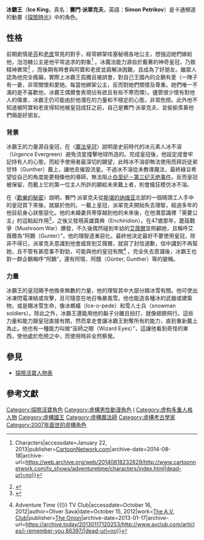{{noteTA
|G1=Adventure  Time 
|1=zh-tw:探險活寶;zh-hk:探險時光;zh-cn:探险时光
|3=zh-tw:阿寶;zh-hk:芬·莫頓
|4=zh-tw:阿寶;zh-hk:芬
|5=zh-tw:老皮;zh-hk:傑克
}}
{{Infobox character
| image            =
| name             = 冰霸王
| series           = 《[[探險活寶|探險活寶]]》
| first            = 〈[[探險活寶_(試播集)|探險活寶]]〉
| last             = 
| creator          = [[潘得頓·沃德|潘得頓·沃德]]
| portrayer        = 
| voice            = {{link-en|汤姆·肯尼|Tom Kenny}}<br>{{link-en|约翰·卡西尔|John Kassir}}<small>（試播集）</small><br>[[夏治世|夏治世]]<small>（台）</small>
| fullname         = 賽門·派翠克夫<br >（{{lang|en|Simon Petrikov}}）
| nickname         =
| species          = 人類
| gender           = 男
| occupation       = 寒冰王國君主兼巫師
| title            = 國王
| family           = 贝蒂·格罗夫<small>（未婚妻）</small><br>砸不停<small>（養子）</small>
| children         = 
| religion         = 
| nationality      = 寒冰王國<small>（目前）</small>
| lbl21            = 來自
| data21           = 蘑菇戰爭前的地球
| lbl22            = 年齡
| data22           = 1046歲（至第十季）
}}
'''冰霸王'''（'''Ice King'''，真名：'''賽門·派翠克夫'''，英語：'''Simon Petrikov'''）是卡通頻道的動畫《[[探險時光|探險時光]]》中的角色。

== 性格 ==
前期劇情是[[芬·莫頓|芬]]和[[酷狗老皮|老皮]]常見的對手，經常綁架哇塞秘境各地公主，想強迫她們嫁給他，泡泡糖公主是他平常追求的對象<ref>{{Cite web|url=http://www.cartoonnetwork.com/tv_shows/adventuretime/characters/index.html|title=Adventure Time {{!}} Characters|accessdate=January 22, 2013|publisher=[[Cartoon_Network|CartoonNetwork.com]]|archive-date=2014-08-18|archive-url=https://web.archive.org/web/20140818232829/http://www.cartoonnetwork.com/tv_shows/adventuretime/characters/index.html|dead-url=no}}</ref> 。冰魔法能力源自於戴著的神奇皇冠，乃致精神異常<ref>{{Cite web|url=http://www.cartoonnetwork.co.uk/blogs/character-facts-of-the-week-ice-king-from-adventure-time|title=Character Facts of the Week: Ice King from Adventure Time|accessdate=October 26, 2012|date=March 16, 2012|publisher=[[Cartoon_Network|CartoonNetwork.co.uk]]|archive-date=2014-08-02|archive-url=https://archive.today/20140802104719/http://www.cartoonnetwork.co.uk/blogs/character-facts-of-the-week-ice-king-from-adventure-time|dead-url=no}}</ref> ，而後期有時會與阿寶和老皮並肩解決困難，且成為了好朋友。雖眾人認為他完全瘋癲，實際上冰霸王孤獨且被誤會，對自己王國內的企鵝有愛（一陣子有一妻，非常關懷和愛她。每當他綁架公主，反而對她們關懷及尊重。她們唯一不滿的是不喜歡他，冰霸王偶爾會表現佔有欲且有些不寒而慄）。儘管很少懷有對他人的傷害，冰霸王仍可能由於他潛在的力量和不穩定的心態，非常危險。此外他不知道被阿寶和老皮得知他被皇冠成狂之前，自己是賽門·派翠克夫，並偷偷羨慕他們倆是好朋友。

=== 背景 ===
冰霸王的力量源自皇冠，在〈[[魔法皇冠|魔法皇冠]]〉說明是史前時代的冰元素人冰不溶（Urgence Evergreen）避免流星撞擊地球所造的。完成皇冠後，他設定成會牢記持有人的心態，而給予使用者最深切的願望，此時冰不溶卻無法使用而拜託徒弟甘特（Gunther）戴上，讓他去催毀流星。不過冰不溶從未教導魔法，最終綠豆希望從自己的角度能更相像他的導師，無法阻止[[白垩纪－第三纪灭绝事件|白垩纪－第三纪灭绝事件]]。反而皇冠被保留，而戴上它的第一位主人所許的願給未來戴上者，則會瘋狂模仿冰不溶。

在〈[[歡樂的秘密|歡樂的秘密]]〉說明，賽門·派翠克夫從[[斯堪的纳维亚|斯堪的纳维亚]]北部的一個碼頭工人手中的皇冠買下來後，就屬於他的。一戴上皇冠，派翠克夫開始失去理智，經過多年的他目前身心狀態惡化。他的未婚妻貝蒂穿越到他的未來後，在他潛意識裡「需要公主」的這點起作用<ref>{{Cite episode|title=Holly Jolly Secrets|series=Adventure Time|serieslink=|credits=Larry Leichliter (director); Kent Osborne & Somvilay Xayaphone (writers)|network=[[Cartoon_Network|Cartoon Network]]|airdate=December 5, 2011|season=3|number=19 & 20}}</ref>，之後又發現英雄寶典（Enchiridion）。在47歲那年，蘑菇戰爭（Mushroom War）爆發，不久後偶然碰到年幼的[[瑪瑟琳·阿巴迪爾|艾薇爾]]並照顧她，且稱呼艾薇爾為“阿鵝（Gunter）”，他的理智逐漸惡化。最終他決定最好不要使用皇冠，除非不得已，派翠克夫意識到他會威脅到艾薇爾，就寫了封信道歉，信中講到不再幫她，且不管有甚麼事不對勁，可能與他的皇冠有關<ref>{{Cite web|url=http://www.avclub.com/articles/i-remember-you,86397/|title='I Remember You' {{!}} Adventure Time {{!}} TV Club|accessdate=October 16, 2012|author=Oliver Sava|date=October 15, 2012|work=[[The_A.V._Club|The A.V. Club]]|publisher=[[The_Onion|The Onion]]|archive-date=2013-01-17|archive-url=https://archive.today/20130117120253/http://www.avclub.com/articles/i-remember-you,86397/|dead-url=no}}</ref> 。完全失去意識後，冰霸王也對一群企鵝稱呼“阿鵝”，還有阿噁、阿餓（Günter, Gunther）等的變稱。

=== 力量 ===
冰霸王的皇冠賜予他換來無數的力量，他的理智其中大部分跟冰雪有關。他可使出冰凍閃電凍結或攻擊，且可隨意在地召喚暴風雪。他也能造各種冰的武器或建築物，或是賜冰雪生命，像冰螞蟻（Ice-o-pede）和雪人士兵（snowman soldiers）。除此之外，冰霸王還能用他的鬍子分離且拍打，就像翅膀飛行。這些力量和能力跟皇冠直接有關，然而拿走會讓冰霸王剝奪所有的能力，直到重新戴上為止。他也有一種能力叫做“巫師之眼（Wizard Eyes）”，這讓他看到奇怪的東西，使他處於危險之中，而使用時非全然察覺。

== 參見 ==
* [[探險活寶人物表|探險活寶人物表]]

== 參考文獻 ==
{{Reflist|2}}
{{探險活寶}}

{{DEFAULTSORT:Ice King}}
[[Category:探險活寶角色|Category:探險活寶角色]]
[[Category:虛構男性動漫角色|Category:虛構男性動漫角色]]
[[Category:虛構冰能力者|I]]
[[Category:虚构多重人格人物|Category:虚构多重人格人物]]
[[Category:虛構國王|Category:虛構國王]]
[[Category:虛構魔法師|Category:虛構魔法師]]
[[Category:虛構考古學家|Category:虛構考古學家]]
[[Category:2007年面世的虛構角色|Category:2007年面世的虛構角色]]